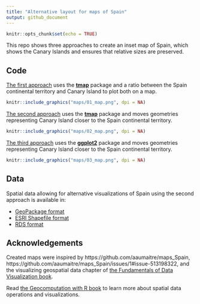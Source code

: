 ```yaml
---
title: "Alternative layout for maps of Spain"
output: github_document
---
```


```r
knitr::opts_chunk$set(echo = TRUE)
```

This repo shows three approaches to create an inset map of Spain, which shows the Canary Islands and ensures that relative sizes are preserved.

## Code

[The first approach](https://github.com/Nowosad/spain-map-layout/blob/master/R/01_first_approach.R) uses the [**tmap**](https://github.com/mtennekes/tmap) package and a ratio between the Spain continental territory and Canary Island to plot both on a map.

```r
knitr::include_graphics("maps/01_map.png", dpi = NA)
```

[The second approach](https://github.com/Nowosad/spain-map-layout/blob/master/R/02_second_approach.R) uses the [**tmap**](https://github.com/mtennekes/tmap) package and moves geometries representing Canary Island closer to the Spain continental territory.

```r
knitr::include_graphics("maps/02_map.png", dpi = NA)
```

[The third approach](https://github.com/Nowosad/spain-map-layout/blob/master/R/03_third_approach.R) uses the [**ggplot2**](https://ggplot2.tidyverse.org/) package and moves geometries representing Canary Island closer to the Spain continental territory.

```r
knitr::include_graphics("maps/03_map.png", dpi = NA)
```

## Data

Spatial data allowing for alternative visualizations of Spain using the second approach is available in:

- [GeoPackage format](https://github.com/Nowosad/spain-map-layout/raw/master/data/spain_data.gpkg)
- [ESRI Shapefile format](https://github.com/Nowosad/spain-map-layout/raw/master/data/spain_data.zip)
- [RDS format](https://github.com/Nowosad/spain-map-layout/raw/master/data/spain_data.rds)

## Acknowledgements

Created maps were inspired by https://github.com/aaumaitre/maps_Spain, https://github.com/aaumaitre/maps_Spain/issues/1#issue-513198322, and the visualizing geospatial data chapter of [the Fundamentals of Data Visualization book](https://serialmentor.com/dataviz/geospatial-data.html).

Read [the Geocomputation with R book](https://geocompr.robinlovelace.net/) to learn more about spatial data operations and visualizations.
